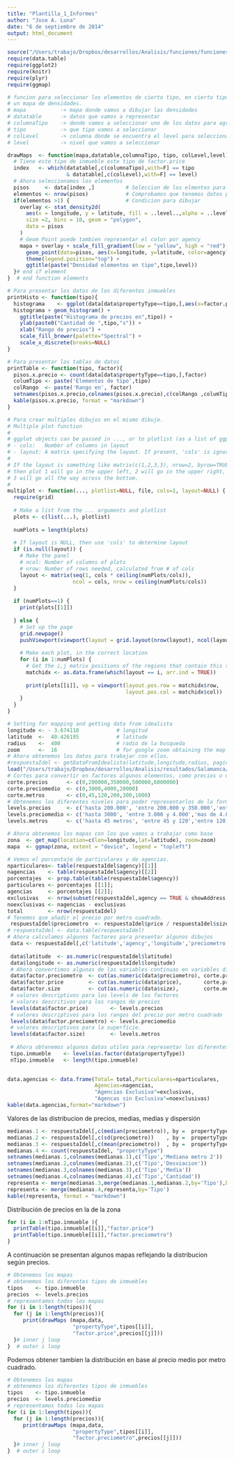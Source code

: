 ```yaml
---
title: "Plantilla_1_Informes"
author: "Jose A. Luna"
date: "6 de septiembre de 2014"
output: html_document
---
```

```r
source("/Users/trabajo/Dropbox/desarrollos/Analisis/funciones/funciones.R")
require(data.table)
require(ggplot2)
require(knitr)
require(plyr)
require(ggmap)
```

```r
# funcion para seleccionar los elementos de cierto tipo, en cierto tipo de nivel y mostrar
# un mapa de densidades.
# mapa           -> mapa donde vamos a dibujar las densidades
# datatable      -> datos que vamos a representar
# columnaTipo    -> donde vamos a seleccionar uno de los datos para agregar
# tipo           -> que tipo vamos a seleccionar
# colLevel       -> columna donde se encuentra el level para seleccionar
# level          -> nivel que vamos a seleccionar

drawMaps  <- function(mapa,datatable,columnaTipo, tipo, colLevel,level){
  # Tiene este tipo de inmueble este tipo de factor.price
  index   <- which(datatable[,c(columnaTipo),with=F] == tipo 
                   & datatable[,c(colLevel),with=F] == level)
  # Ahora seleccionamos los elementos
  pisos     <- data[index ,]          # Seleccion de los elmentos para representar
  elementos <- nrow(pisos)            # Comprobamos que tenemos datos para la densidad
  if(elementos >1) {                  # Condicion para dibujar
    overlay <- stat_density2d(
      aes(x = longitude, y = latitude, fill = ..level..,alpha = ..level..),
      size =2, bins = 10, geom = "polygon",
      data = pisos
    ) 
    # Geom Point puede tambien representar el color por agency 
    mapa + overlay + scale_fill_gradient(low = "yellow", high = "red") +
      geom_point(data=pisos, aes(x=longitude, y=latitude, color=agency),size=5,alpha=0.4) + 
      theme(legend.position="top") +
      ggtitle(paste("Densidad elementos en tipo",tipo,level))
  }# end if element
}  # end function elements

# Para presentar los datos de los diferentes inmuebles
printHisto <- function(tipo){
  histograma    <- ggplot(data[data$propertyType==tipo,],aes(x=factor.price,fill=factor.price))
  histograma + geom_histogram() +
    ggtitle(paste("Histograma de precios en",tipo)) + 
    ylab(paste0("Cantidad de ",tipo,"s")) +
    xlab("Rango de precios") +
    scale_fill_brewer(palette="Spectral") +
    scale_x_discrete(breaks=NULL)
}

# Para presentar las tablas de datos
printTable <- function(tipo, factor){
  pisos.x.precio <- count(data[data$propertyType==tipo,],factor)
  columTipo <- paste('Elementos de tipo',tipo)
  colRango  <- paste('Rango en', factor)
  setnames(pisos.x.precio,colnames(pisos.x.precio),c(colRango ,columTipo))
  kable(pisos.x.precio, format = "markdown")
}

# Para crear multiples dibujos en el mismo dibujo.
# Multiple plot function
#
# ggplot objects can be passed in ..., or to plotlist (as a list of ggplot objects)
# - cols:   Number of columns in layout
# - layout: A matrix specifying the layout. If present, 'cols' is ignored.
#
# If the layout is something like matrix(c(1,2,3,3), nrow=2, byrow=TRUE),
# then plot 1 will go in the upper left, 2 will go in the upper right, and
# 3 will go all the way across the bottom.
#
multiplot <- function(..., plotlist=NULL, file, cols=1, layout=NULL) {
  require(grid)
  
  # Make a list from the ... arguments and plotlist
  plots <- c(list(...), plotlist)
  
  numPlots = length(plots)
  
  # If layout is NULL, then use 'cols' to determine layout
  if (is.null(layout)) {
    # Make the panel
    # ncol: Number of columns of plots
    # nrow: Number of rows needed, calculated from # of cols
    layout <- matrix(seq(1, cols * ceiling(numPlots/cols)),
                     ncol = cols, nrow = ceiling(numPlots/cols))
  }
  
  if (numPlots==1) {
    print(plots[[1]])
    
  } else {
    # Set up the page
    grid.newpage()
    pushViewport(viewport(layout = grid.layout(nrow(layout), ncol(layout))))
    
    # Make each plot, in the correct location
    for (i in 1:numPlots) {
      # Get the i,j matrix positions of the regions that contain this subplot
      matchidx <- as.data.frame(which(layout == i, arr.ind = TRUE))
      
      print(plots[[i]], vp = viewport(layout.pos.row = matchidx$row,
                                      layout.pos.col = matchidx$col))
    }
  }
}

```

```r
# Setting for mapping and getting data from idealista
longitude <- - 3.674118            # longitud
latitude  <-  40.426195            # latitude
radius    <-  400                  # radio de la busqueda
zoom      <-  16                   # for google zoom obtaining the map
# Ahora obtenemos los datos para trabajar con ellos.
#respuestaIdel <- getDataFromIdealista(latitude,longitude,radius, paginar= TRUE, debug= TRUE)
load("/Users/trabajo/Dropbox/desarrollos/Analisis/resultados/Salamanca/Thu-Aug-14-16-47-49-2014/respuestaID.RData")
# Cortes para convertir en factores algunos elementos, como precios o metros.
corte.precios      <- c(0,200000,350000,500000,6000000)
corte.preciomedio  <- c(0,3000,4000,20000)
corte.metros       <- c(0,45,120,200,300,1000)
# Obtenemos los diferentes niveles para poder representarlos de la forma mas adecuada.
levels.precios     <- c('hasta 200.000', 'entre 200.000 y 350.000','entre 350.000 y 500.000',' mas de 500.000')
levels.preciomedio <- c('hasta 3000', 'entre 3.000 y 4.000','mas de 4.000')
levels.metros      <- c('hasta 45 metros', 'entre 45 y 120','entre 120 y 200','entre 200 y 300','mas de 300')

# Ahora obtenemos los mapas con los que vamos a trabajar como base
zona  <- get_map(location=c(lon=longitude,lat=latitude), zoom=zoom)
mapa  <- ggmap(zona, extent = "device", legend = "topleft")
```

```r

# Vemos el porcentaje de particulares y de agencias.
nparticulares<- table(respuestaIdel$agency)[[1]]
nagencias    <- table(respuestaIdel$agency)[[2]]
porcentajes  <- prop.table(table(respuestaIdel$agency))
particulares <- porcentajes [[1]];
agencias     <- porcentajes [[2]];
exclusivas   <- nrow(subset(respuestaIdel,agency == TRUE & showAddress == TRUE))
noexclusivas <- nagencias - exclusivas
total        <- nrow(respuestaIdel)
# Tenemos que añadir el precio por metro cuadrado.
 respuestaIdel$preciometro  <- respuestaIdel$price / respuestaIdel$size
# respuestaIdel <- data.table(respuestaIdel)
# Ahora calculamos algunos factores para presentar algunos dibujos
 data <- respuestaIdel[,c('latitude','agency','longitude','preciometro','propertyType','price','size'),with =FALSE]
 
 data$latitude  <- as.numeric(respuestaIdel$latitude)
 data$longitude <- as.numeric(respuestaIdel$longitude)
 # Ahora convertimos algunas de las variables continuas en variables discretas y factores
 data$factor.preciometro  <- cut(as.numeric(data$preciometro), corte.preciomedio )
 data$factor.price        <- cut(as.numeric(data$price),       corte.precios)
 data$factor.size         <- cut(as.numeric(data$size),        corte.metros )
 # valores descriptivos para los levels de los factores
 # valores descritivos para los rangos de precios
 levels(data$factor.price)       <- levels.precios 
 # valores descriptivos para los rangos del precio por metro cuadrado
 levels(data$factor.preciometro) <- levels.preciomedio
 # valores descriptivos para la superficie.
 levels(data$factor.size)        <- levels.metros 
 
 # Ahora obtenemos algunos datos utiles para representar los diferentes datos.
 tipo.inmueble    <- levels(as.factor(data$propertyType))
 nTipo.inmueble   <- length(tipo.inmueble)
 
```

```r
data.agencias <- data.frame(Total= total,Particulares=nparticulares,
                            Agencias=nagencias, 
                            "Agencias Exclusiva"=exclusivas, 
                            "Agencas sin Exclusiva"=noexclusivas)
kable(data.agencias,format="markdown")
```

Valores de las distribucion de precios, medias, medias y dispersión
```r
medianas.1 <- respuestaIdel[,c(median(preciometro)), by =  propertyType]
medianas.2 <- respuestaIdel[,c(sd(preciometro))    , by =  propertyType]
medianas.3 <- respuestaIdel[,c(mean(preciometro))  , by =  propertyType]
medianas.4 <- count(respuestaIdel, "propertyType")
setnames(medianas.1,colnames(medianas.1),c('Tipo','Mediana metro 2'))
setnames(medianas.2,colnames(medianas.2),c('Tipo','Desviacion'))
setnames(medianas.3,colnames(medianas.3),c('Tipo','Media'))
setnames(medianas.4,colnames(medianas.4),c('Tipo','Cantidad'))
representa <- merge(medianas.3,merge(medianas.1,medianas.2,by='Tipo'),by='Tipo')
representa <- merge(medianas.4,representa,by='Tipo')
kable(representa, format = "markdown")
```


Distribución de precios en la de la zona
```r
for (i in 1:nTipo.inmueble ){
  printTable(tipo.inmueble[[i]],"factor.price")
  printTable(tipo.inmueble[[i]],"factor.preciometro")
}

```

A continuación se presentan algunos mapas reflejando la distribucion según precios.
```r
# Obtenemos los mapas
# obtenemos los diferentes tipos de inmuebles
tipos    <- tipo.inmueble
precios  <- levels.precios
# representamos todos los mapas
for (i in 1:length(tipos)){
  for (j in 1:length(precios)){
     print(drawMaps (mapa,data,
                     "propertyType",tipos[[i]],
                     "factor.price",precios[[j]]))
  }# inner j loop
}  # outer i loop

```
Podemos obtener tambien la distribución en base al precio medio por metro cuadrado.
```r
# Obtenemos los mapas
# obtenemos los diferentes tipos de inmuebles
tipos    <- tipo.inmueble
precios  <- levels.preciomedio
# representamos todos los mapas
for (i in 1:length(tipos)){
  for (j in 1:length(precios)){
     print(drawMaps (mapa,data,
                     "propertyType",tipos[[i]],
                     "factor.preciometro",precios[[j]]))
  }# inner j loop
}  # outer i loop

```